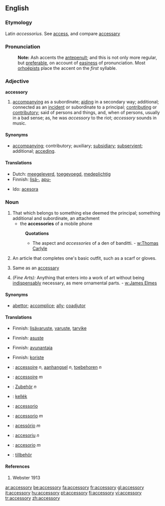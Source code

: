 ==English==

===Etymology===
Latin ''accessorius''. See [[access]], and compare [[accessary]]

===Pronunciation===
:'''Note:''' Ash accents the [[antepenult]]; and this is not only more regular, but [[preferable]], on account of [[easiness]] of pronunciation. Most [[orhoëpists]] place the accent on the ''first'' syllable.

===Adjective===
'''accessory'''
#[[accompanying]] as a subordinate; [[aiding]] in a secondary way; additional; connected as an [[incident]] or subordinate to a principal; [[contributing]] or [[contributory]]; said of persons and things, and, when of persons, usually in a bad sense; as, he was ''accessory'' to the riot; ''accessory'' sounds in music.

====Synonyms====
*[[accompanying]]; contributory; auxiliary; [[subsidiary]]; [[subservient]]; additional; [[acceding]].

====Translations====
{{trans-top|accompanying as a subordinate; aiding in a secondary way; additional; connected as an incident or subordinate to a principal}}
*Dutch: [[meegeleverd]], [[toegevoegd]], [[medeplichtig]]
*Finnish: [[lisä-]], [[apu-]]
{{trans-mid}}
*Ido: [[acesora]]
{{trans-bottom}}

===Noun===
{{en-noun|accessories}}

#That which belongs to something else deemed the principal; something additional and subordinate, an attachment
#*the '''accessories''' of a mobile phone
#:'''Quotations'''
#:*The aspect and ''accessories'' of a den of banditti. - [[w:Thomas Carlyle]]
#{{context|Clothing}} An article that completes one's basic outfit, such as a scarf or gloves.
#{{law}} Same as an [[accessary]]
#''(Fine Arts):'' Anything that enters into a work of art without being [[indispensably]] necessary, as mere ornamental parts. - [[w:James Elmes]]

====Synonyms====
*[[abettor]]; [[accomplice]]; [[ally]]; [[coadjutor]]

====Translations====
{{trans-top|attachment}}
*Finnish: [[lisävaruste]], [[varuste]], [[tarvike]]
{{trans-mid}}
{{trans-bottom}}

{{trans-top|clothing accessory}}
*Finnish: [[asuste#Finnish|asuste]]
{{trans-mid}}
{{trans-bottom}}

{{trans-top|accessary}}
*Finnish: [[avunantaja]]
{{trans-mid}}
{{trans-bottom}}

{{trans-top|unessential part in a work of art}}
*Finnish: [[koriste]]
{{trans-mid}}
{{trans-bottom}}

{{checktrans}}
{{trans-top|translations to be checked}}
*{{ttbc|Dutch}}: [[accessoire]] ''n'', [[aanhangsel]] ''n'', [[toebehoren]] ''n''
*{{ttbc|French}}: [[accessoire]] ''m''
*{{ttbc|German}}: [[Zubehör]] ''n''
*{{ttbc|Hungarian}}: [[kellék]]
*{{ttbc|Interlingua}}: [[accessorio]]
*{{ttbc|Italian}}: [[accessorio]] ''m''
*{{ttbc|Portuguese}}: [[acessório]] ''m''
*{{ttbc|Romanian}}: [[accesoriu]] ''n''
*{{ttbc|Spanish}}: [[accesorio]] ''m''
*{{ttbc|Swedish}}: [[tillbehör]]
{{trans-bottom}}

====References====
#Webster 1913

[[ar:accessory]]
[[be:accessory]]
[[fa:accessory]]
[[fr:accessory]]
[[gl:accessory]]
[[it:accessory]]
[[hu:accessory]]
[[pt:accessory]]
[[fi:accessory]]
[[vi:accessory]]
[[tr:accessory]]
[[zh:accessory]]